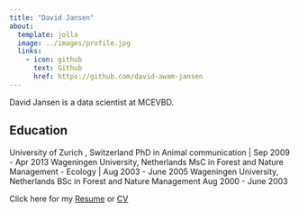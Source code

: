 ```yaml
---
title: "David Jansen"
about:
  template: jolla
  image: ../images/profile.jpg
  links:
    - icon: github
      text: Github
      href: https://github.com/david-awam-jansen
---
```


David Jansen is a data scientist at MCEVBD.

## Education

University of Zurich , Switzerland PhD in Animal communication \| Sep 2009 - Apr 2013
Wageningen University, Netherlands MsC in Forest and Nature Management - Ecology \| Aug 2003 - June 2005
Wageningen University, Netherlands BSc in Forest and Nature Management Aug 2000 - June 2003

Click here for my <a href="../docs/David_Jansen_Resume.pdf">Resume</a> or <a href="../docs/David_Jansen_CV.pdf">CV</a>
